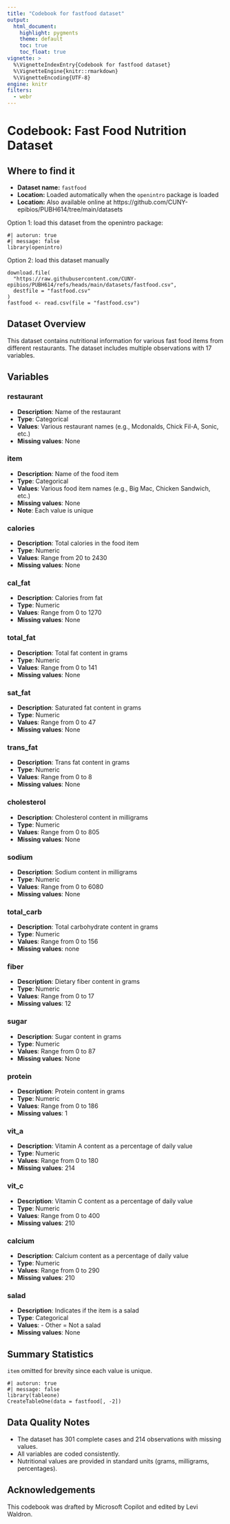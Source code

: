 ```yaml
---
title: "Codebook for fastfood dataset"
output:
  html_document:
    highlight: pygments
    theme: default
    toc: true
    toc_float: true
vignette: >
  %\VignetteIndexEntry{Codebook for fastfood dataset}
  %\VignetteEngine{knitr::rmarkdown}
  %\VignetteEncoding{UTF-8}
engine: knitr
filters:
  - webr
---
```


# Codebook: Fast Food Nutrition Dataset

## Where to find it

- **Dataset name:** `fastfood`
- **Location:** Loaded automatically when the `openintro` package is loaded
- **Location:** Also available online at https://github.com/CUNY-epibios/PUBH614/tree/main/datasets

Option 1: load this dataset from the openintro package:
```webr-r
#| autorun: true
#| message: false
library(openintro)
```

Option 2: load this dataset manually
```webr-r
download.file(
  "https://raw.githubusercontent.com/CUNY-epibios/PUBH614/refs/heads/main/datasets/fastfood.csv",
  destfile = "fastfood.csv"
)
fastfood <- read.csv(file = "fastfood.csv")
```

## Dataset Overview

This dataset contains nutritional information for various fast food items from different restaurants. The dataset includes multiple observations with 17 variables.

## Variables

### restaurant
- **Description**: Name of the restaurant
- **Type**: Categorical
- **Values**: Various restaurant names (e.g., Mcdonalds, Chick Fil-A, Sonic, etc.)
- **Missing values**: None

### item
- **Description**: Name of the food item
- **Type**: Categorical
- **Values**: Various food item names (e.g., Big Mac, Chicken Sandwich, etc.)
- **Missing values**: None
- **Note**: Each value is unique

### calories
- **Description**: Total calories in the food item
- **Type**: Numeric
- **Values**: Range from 20 to 2430
- **Missing values**: None

### cal_fat
- **Description**: Calories from fat
- **Type**: Numeric
- **Values**: Range from 0 to 1270
- **Missing values**: None

### total_fat
- **Description**: Total fat content in grams
- **Type**: Numeric
- **Values**: Range from 0 to 141
- **Missing values**: None

### sat_fat
- **Description**: Saturated fat content in grams
- **Type**: Numeric
- **Values**: Range from 0 to 47
- **Missing values**: None

### trans_fat
- **Description**: Trans fat content in grams
- **Type**: Numeric
- **Values**: Range from 0 to 8
- **Missing values**: None

### cholesterol
- **Description**: Cholesterol content in milligrams
- **Type**: Numeric
- **Values**: Range from 0 to 805
- **Missing values**: None

### sodium
- **Description**: Sodium content in milligrams
- **Type**: Numeric
- **Values**: Range from 0 to 6080
- **Missing values**: None

### total_carb
- **Description**: Total carbohydrate content in grams
- **Type**: Numeric
- **Values**: Range from 0 to 156
- **Missing values**: none

### fiber
- **Description**: Dietary fiber content in grams
- **Type**: Numeric
- **Values**: Range from 0 to 17
- **Missing values**: 12

### sugar
- **Description**: Sugar content in grams
- **Type**: Numeric
- **Values**: Range from 0 to 87
- **Missing values**: None

### protein
- **Description**: Protein content in grams
- **Type**: Numeric
- **Values**: Range from 0 to 186
- **Missing values**: 1

### vit_a
- **Description**: Vitamin A content as a percentage of daily value
- **Type**: Numeric
- **Values**: Range from 0 to 180
- **Missing values**: 214

### vit_c
- **Description**: Vitamin C content as a percentage of daily value
- **Type**: Numeric
- **Values**: Range from 0 to 400
- **Missing values**: 210

### calcium
- **Description**: Calcium content as a percentage of daily value
- **Type**: Numeric
- **Values**: Range from 0 to 290
- **Missing values**: 210

### salad
- **Description**: Indicates if the item is a salad
- **Type**: Categorical
- **Values**: - Other = Not a salad
- **Missing values**: None

## Summary Statistics

`item` omitted for brevity since each value is unique.

```webr-r
#| autorun: true
#| message: false
library(tableone)
CreateTableOne(data = fastfood[, -2])
```

## Data Quality Notes
- The dataset has 301 complete cases and 214 observations with missing values.
- All variables are coded consistently.
- Nutritional values are provided in standard units (grams, milligrams, percentages).

## Acknowledgements
This codebook was drafted by Microsoft Copilot and edited by Levi Waldron.